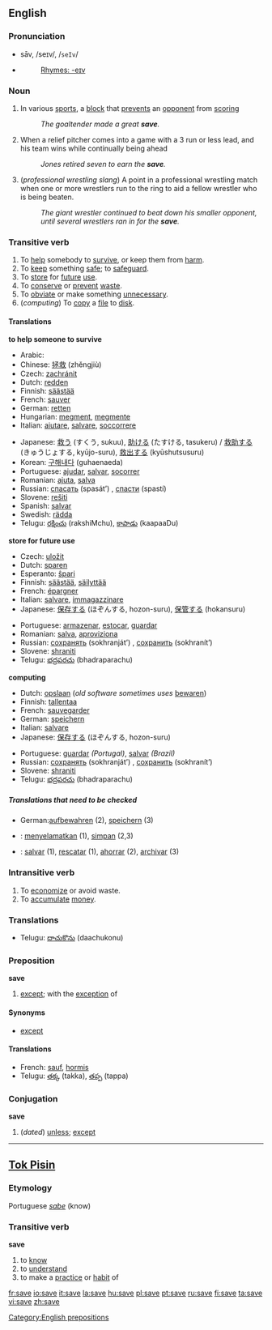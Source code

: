 ==English==

{{rank|front|France|London|578|save|length|play|remained}}

===Pronunciation===
*sāv, /seɪv/, /<tt>seIv</tt>/
*{{audio|en-us-save.ogg|Audio (US)}}
*:[[Rhymes:English:-eɪv|Rhymes: -eɪv]]

===Noun===
{{en-noun}}

# In various [[sport]]s, a [[block]] that [[prevent]]s an [[opponent]] from [[scoring]]
#: ''The goaltender made a great '''save'''.''
#{{baseball}} When a relief pitcher comes into a game with a 3 run or less lead, and his team wins while continually being ahead
#: ''Jones retired seven to earn the '''save'''.''
# (''professional wrestling slang'') A point in a professional wrestling match when one or more wrestlers run to the ring to aid a fellow wrestler who is being beaten.
#: ''The giant wrestler continued to beat down his smaller opponent, until several wrestlers ran in for the '''save'''.''

===Transitive verb===
{{en-verb|sav|ing}}

# To [[help]] somebody to [[survive]], or keep them from [[harm]].
# To [[keep]] something [[safe]]; to [[safeguard]].
# To [[store]] for [[future]] [[use]].
# To [[conserve]] or [[prevent]] [[waste]].
# To [[obviate]] or make something [[unnecessary]].
# (''computing'') To [[copy]] a [[file]] to [[disk]].

====Translations====
'''to help someone to survive'''
{{top}}
*Arabic: {{ARchar|[[انقظ]]}} {{IPAchar|(’ánqaʐa)}}
*Chinese: [[拯救]] (zhěngjiù)
*Czech: [[zachránit]]
*Dutch: [[redden]]
*Finnish: [[säästää]]
*French: [[sauver]]
*German: [[retten]]
*Hungarian: [[megment]], [[megmente]]
*Italian: [[aiutare]], [[salvare]], [[soccorrere]] 
{{mid}}
*Japanese: [[救う]] (すくう, sukuu), [[助ける]] (たすける, tasukeru) / [[救助する]] (きゅうじょする, kyūjo-suru), [[救出する]] (kyūshutsusuru)
*Korean: [[구해내다]] (guhaenaeda)
*Portuguese: [[ajudar]], [[salvar]], [[socorrer]] 
*Romanian: [[ajuta]], [[salva]]
*Russian: [[спасать]] (spasát’) {{impf}}, [[спасти]] (spastí) {{pf}}
*Slovene: [[rešiti]]
*Spanish: [[salvar]]
*Swedish: [[rädda]]
*Telugu: [[రక్షించు]] (rakshiMchu), [[కాపాడు]] (kaapaaDu)
{{bottom}}

'''store for future use'''
{{top}}
*Czech: [[uložit]]
*Dutch: [[sparen]]
*Esperanto: [[ŝpari]]
*Finnish: [[säästää]], [[säilyttää]]
*French: [[épargner]]
*Italian: [[salvare]], [[immagazzinare]]
*Japanese: [[保存する]] (ほぞんする, hozon-suru), [[保管する]] (hokansuru)
{{mid}}
*Portuguese: [[armazenar]], [[estocar]], [[guardar]]
*Romanian: [[salva]], [[aproviziona]] 
*Russian: [[сохранять]] (sokhranját’) {{impf}}, [[сохранить]] (sokhranít’) {{pf}}
*Slovene: [[shraniti]]
*Telugu: [[భద్రపరచు]] (bhadraparachu)
{{bottom}}

'''computing'''
{{top}}
*Dutch: [[opslaan]] (''old software sometimes uses'' [[bewaren]])
*Finnish: [[tallentaa]]
*French: [[sauvegarder]]
*German: [[speichern]]
*Italian: [[salvare]]
*Japanese: [[保存する]] (ほぞんする, hozon-suru)
{{mid}}
*Portuguese: [[guardar]] ''(Portugal)'', [[salvar]] ''(Brazil)''
*Russian: [[сохранять]] (sokhranját’) {{impf}}, [[сохранить]] (sokhranít’) {{pf}}
*Slovene: [[shraniti]]
*Telugu: [[భద్రపరచు]] (bhadraparachu)
{{bottom}}

=====Translations that need to be checked=====
{{checktrans}}
*German:[[aufbewahren]] (2), [[speichern]] (3)
*{{ttbc|Indonesian}}: [[selamat|menyelamatkan]] (1), [[simpan]] (2,3)
*{{ttbc|Spanish}}: [[salvar]] (1), [[rescatar]] (1), [[ahorrar]] (2), [[archivar]] (3)

===Intransitive verb===
{{en-verb|sav|ing}}

# To [[economize]] or avoid waste.
# To [[accumulate]] [[money]].
===Translations===
*Telugu: [[దాచుకొను]] (daachukonu)
===Preposition===
'''save'''

# [[except]]; with the [[exception]] of

====Synonyms====
*[[except]]

====Translations====
*French: [[sauf]], [[hormis]]
*Telugu: [[తక్క]] (takka), [[తప్ప]] (tappa)

===Conjugation===
'''save'''
#(''dated'') [[unless]]; [[except]]

----

==[[Tok Pisin]]==
===Etymology===
Portuguese ''[[sabe]]'' (know)

===Transitive verb===
'''save'''

# to [[know]]
# to [[understand]]
# to make a [[practice]] or [[habit]] of

[[Category:English prepositions]]

[[fr:save]]
[[io:save]]
[[it:save]]
[[la:save]]
[[hu:save]]
[[pl:save]]
[[pt:save]]
[[ru:save]]
[[fi:save]]
[[ta:save]]
[[vi:save]]
[[zh:save]]